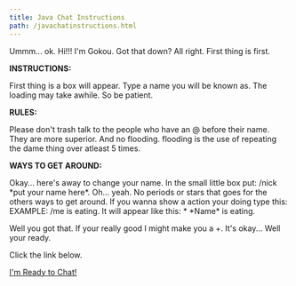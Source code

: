 ```yaml
---
title: Java Chat Instructions
path: /javachatinstructions.html
---
```


<p className="text-center">
  Ummm... ok. Hi!!! I'm Gokou. Got that down? All right. First thing is first.
</p>

**INSTRUCTIONS:**

First thing is a box will appear. Type a name you will be known as. The loading may take awhile. So be patient.

**RULES:**

Please don't trash talk to the people who have an @ before their name. They are more superior. And no flooding. flooding is the use of repeating the dame thing over atleast 5 times.

**WAYS TO GET AROUND:**

Okay... here's away to change your name. In the small little box put: /nick \*put your name here\*. Oh... yeah. No periods or stars that goes for the others ways to get around. If you wanna show a action your doing type this: EXAMPLE: /me is eating. It will appear like this: \* \*Name\* is eating.

Well you got that. If your really good I might make you a +. It's okay... Well your ready.

<div className="text-center">
  <p>Click the link below.</p>
  <a href="javachat.html">I'm Ready to Chat!</a>
</div>
